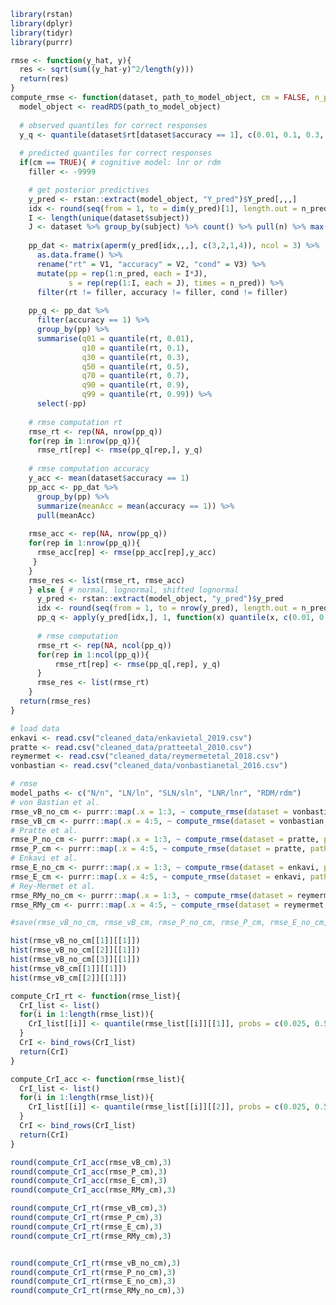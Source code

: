 ```r
library(rstan)
library(dplyr)
library(tidyr)
library(purrr)
```


```r
rmse <- function(y_hat, y){
  res <- sqrt(sum((y_hat-y)^2/length(y)))
  return(res)
}
compute_rmse <- function(dataset, path_to_model_object, cm = FALSE, n_pred = 500){
  model_object <- readRDS(path_to_model_object)
  
  # observed quantiles for correct responses
  y_q <- quantile(dataset$rt[dataset$accuracy == 1], c(0.01, 0.1, 0.3, 0.5, 0.7, 0.9, 0.99))
  
  # predicted quantiles for correct responses
  if(cm == TRUE){ # cognitive model: lnr or rdm
    filler <- -9999

    # get posterior predictives
    y_pred <- rstan::extract(model_object, "Y_pred")$Y_pred[,,,]
    idx <- round(seq(from = 1, to = dim(y_pred)[1], length.out = n_pred),0)
    I <- length(unique(dataset$subject))
    J <- dataset %>% group_by(subject) %>% count() %>% pull(n) %>% max()
    
    pp_dat <- matrix(aperm(y_pred[idx,,,], c(3,2,1,4)), ncol = 3) %>% 
      as.data.frame() %>% 
      rename("rt" = V1, "accuracy" = V2, "cond" = V3) %>% 
      mutate(pp = rep(1:n_pred, each = I*J),
             s = rep(rep(1:I, each = J), times = n_pred)) %>% 
      filter(rt != filler, accuracy != filler, cond != filler)
    
    pp_q <- pp_dat %>%
      filter(accuracy == 1) %>% 
      group_by(pp) %>% 
      summarise(q01 = quantile(rt, 0.01),
                q10 = quantile(rt, 0.1),
                q30 = quantile(rt, 0.3),
                q50 = quantile(rt, 0.5),
                q70 = quantile(rt, 0.7),
                q90 = quantile(rt, 0.9),
                q99 = quantile(rt, 0.99)) %>% 
      select(-pp)
    
    # rmse computation rt
    rmse_rt <- rep(NA, nrow(pp_q))
    for(rep in 1:nrow(pp_q)){
      rmse_rt[rep] <- rmse(pp_q[rep,], y_q)
      
    # rmse computation accuracy
    y_acc <- mean(dataset$accuracy == 1)
    pp_acc <- pp_dat %>% 
      group_by(pp) %>% 
      summarize(meanAcc = mean(accuracy == 1)) %>% 
      pull(meanAcc)
    
    rmse_acc <- rep(NA, nrow(pp_q))
    for(rep in 1:nrow(pp_q)){
      rmse_acc[rep] <- rmse(pp_acc[rep],y_acc)
     }
    }
    rmse_res <- list(rmse_rt, rmse_acc)
    } else { # normal, lognormal, shifted lognormal
      y_pred <- rstan::extract(model_object, "y_pred")$y_pred
      idx <- round(seq(from = 1, to = nrow(y_pred), length.out = n_pred),0)
      pp_q <- apply(y_pred[idx,], 1, function(x) quantile(x, c(0.01, 0.1, 0.3, 0.5, 0.7, 0.9, 0.99)))
      
      # rmse computation
      rmse_rt <- rep(NA, ncol(pp_q))
      for(rep in 1:ncol(pp_q)){
          rmse_rt[rep] <- rmse(pp_q[,rep], y_q)
      }
      rmse_res <- list(rmse_rt)
    }
  return(rmse_res)
}

# load data
enkavi <- read.csv("cleaned_data/enkavietal_2019.csv")
pratte <- read.csv("cleaned_data/pratteetal_2010.csv")
reymermet <- read.csv("cleaned_data/reymermetetal_2018.csv")
vonbastian <- read.csv("cleaned_data/vonbastianetal_2016.csv")

# rmse
model_paths <- c("N/n", "LN/ln", "SLN/sln", "LNR/lnr", "RDM/rdm")
# von Bastian et al.
rmse_vB_no_cm <- purrr::map(.x = 1:3, ~ compute_rmse(dataset = vonbastian, path_to_model_object = paste0("output/", model_paths[.x], "_vonbastian.RDS")))
rmse_vB_cm <- purrr::map(.x = 4:5, ~ compute_rmse(dataset = vonbastian, path_to_model_object = paste0("output/", model_paths[.x], "_vonbastian.RDS"), cm = TRUE))
# Pratte et al.
rmse_P_no_cm <- purrr::map(.x = 1:3, ~ compute_rmse(dataset = pratte, path_to_model_object = paste0("output/", model_paths[.x], "_pratte.RDS")))
rmse_P_cm <- purrr::map(.x = 4:5, ~ compute_rmse(dataset = pratte, path_to_model_object = paste0("output/", model_paths[.x], "_pratte.RDS"), cm = TRUE))
# Enkavi et al.
rmse_E_no_cm <- purrr::map(.x = 1:3, ~ compute_rmse(dataset = enkavi, path_to_model_object = paste0("output/", model_paths[.x], "_enkavi.RDS")))
rmse_E_cm <- purrr::map(.x = 4:5, ~ compute_rmse(dataset = enkavi, path_to_model_object = paste0("output/", model_paths[.x], "_enkavi.RDS"), cm = TRUE))
# Rey-Mermet et al.
rmse_RMy_no_cm <- purrr::map(.x = 1:3, ~ compute_rmse(dataset = reymermet, path_to_model_object = paste0("output/", model_paths[.x], "_reymermet.RDS")))
rmse_RMy_cm <- purrr::map(.x = 4:5, ~ compute_rmse(dataset = reymermet, path_to_model_object = paste0("output/", model_paths[.x], "_reymermet.RDS"), cm = TRUE))

#save(rmse_vB_no_cm, rmse_vB_cm, rmse_P_no_cm, rmse_P_cm, rmse_E_no_cm, rmse_E_cm, rmse_RMy_no_cm, rmse_RMy_cm, file = "output/rmse.RData")

hist(rmse_vB_no_cm[[1]][[1]])
hist(rmse_vB_no_cm[[2]][[1]])
hist(rmse_vB_no_cm[[3]][[1]])
hist(rmse_vB_cm[[1]][[1]])
hist(rmse_vB_cm[[2]][[1]])

compute_CrI_rt <- function(rmse_list){
  CrI_list <- list()
  for(i in 1:length(rmse_list)){
    CrI_list[[i]] <- quantile(rmse_list[[i]][[1]], probs = c(0.025, 0.5, 0.975))
  }
  CrI <- bind_rows(CrI_list)
  return(CrI)
}

compute_CrI_acc <- function(rmse_list){
  CrI_list <- list()
  for(i in 1:length(rmse_list)){
    CrI_list[[i]] <- quantile(rmse_list[[i]][[2]], probs = c(0.025, 0.5, 0.975))
  }
  CrI <- bind_rows(CrI_list)
  return(CrI)
}

round(compute_CrI_acc(rmse_vB_cm),3)
round(compute_CrI_acc(rmse_P_cm),3)
round(compute_CrI_acc(rmse_E_cm),3)
round(compute_CrI_acc(rmse_RMy_cm),3)

round(compute_CrI_rt(rmse_vB_cm),3)
round(compute_CrI_rt(rmse_P_cm),3)
round(compute_CrI_rt(rmse_E_cm),3)
round(compute_CrI_rt(rmse_RMy_cm),3)


round(compute_CrI_rt(rmse_vB_no_cm),3)
round(compute_CrI_rt(rmse_P_no_cm),3)
round(compute_CrI_rt(rmse_E_no_cm),3)
round(compute_CrI_rt(rmse_RMy_no_cm),3)
```
